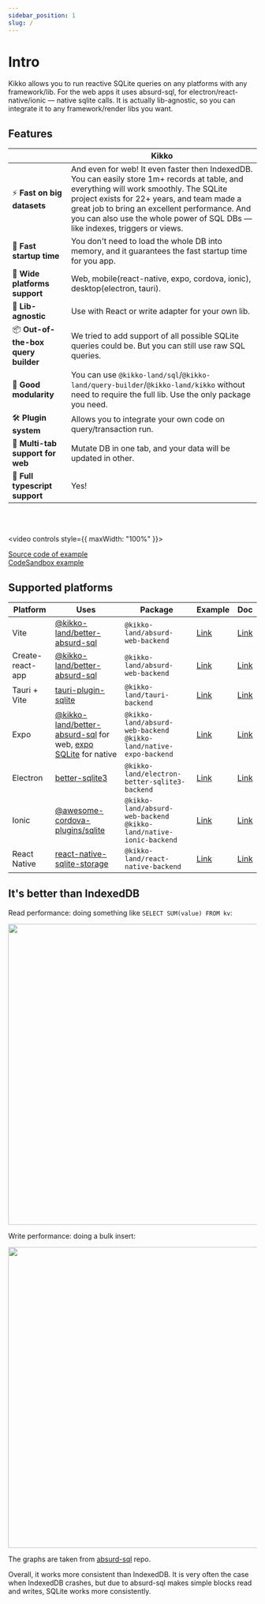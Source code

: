 ```yaml
---
sidebar_position: 1
slug: /
---
```


# Intro

Kikko allows you to run reactive SQLite queries on any platforms with any framework/lib. For the web apps it uses absurd-sql, for electron/react-native/ionic — native sqlite calls. It is actually lib-agnostic, so you can integrate it to any framework/render libs you want.

## Features

|                                     | Kikko
| ----------------------------------- | ----------------------------------------------------------------------------------------------------------------------------------------------------------------------------------------------------------------------------------------------------------------------------------------------------------------------- |
| ⚡️ **Fast on big datasets**        | And even for web! It even faster then IndexedDB. You can easily store 1m+ records at table, and everything will work smoothly. The SQLite project exists for 22+ years, and team made a great job to bring an excellent performance. And you can also use the whole power of SQL DBs — like indexes, triggers or views. |
| 🚀 **Fast startup time**            | You don't need to load the whole DB into memory, and it guarantees the fast startup time for you app.                                                                                                                                                                                                                   |
| 📱 **Wide platforms support**       | Web, mobile(react-native, expo, cordova, ionic), desktop(electron, tauri).                                                                                                                                                                                                                                              |
| 🧰 **Lib-agnostic**                 | Use with React or write adapter for your own lib.                                                                                                                                                                                                                                                                       |
| 📦 **Out-of-the-box query builder** | We tried to add support of all possible SQLite queries could be. But you can still use raw SQL queries.                                                                                                                                                                                                                 |
| 🧩 **Good modularity**              | You can use `@kikko-land/sql`/`@kikko-land/query-builder`/`@kikko-land/kikko` without need to require the full lib. Use the only package you need.                                                                                                                                                                       |
| 🛠 **Plugin system**                 | Allows you to integrate your own code on query/transaction run.                                                                                                                                                                                                                                                         |
| 👯 **Multi-tab support for web**    | Mutate DB in one tab, and your data will be updated in other.                                                                                                                                                                                                                                                           |
| 🥹 **Full typescript support**       | Yes!                                                                                                                                                                                                                                                                                                                    |

<br />
<br />

<video controls style={{ maxWidth: "100%" }}>
  <source src="https://user-images.githubusercontent.com/7958527/174773307-9be37e1f-0700-45b4-8d25-aa2c83df6cec.mp4" />
</video>

[Source code of example](https://github.com/kikko-land/kikko/tree/main/packages/vite-react-example) <br/>
[CodeSandbox example](https://codesandbox.io/s/react-trong-example-q0e9iu)

## Supported platforms

| Platform         | Uses                                                                                                                                                                 | Package                                                                 | Example                                                                              | Doc                                                                                              |
| ---------------- | -------------------------------------------------------------------------------------------------------------------------------------------------------------------- | ----------------------------------------------------------------------- | ------------------------------------------------------------------------------------ | ------------------------------------------------------------------------------------------------ |
| Vite             | [@kikko-land/better-absurd-sql](https://github.com/kikko-land/better-absurd-sql)                                                                                      | `@kikko-land/absurd-web-backend`                                        | [Link](https://github.com/kikko-land/kikko/tree/main/packages/vite-react-example) | [Link](https://kikko-doc.netlify.app/backends/web#configuration-and-usage-with-vite)             |
| Create-react-app | [@kikko-land/better-absurd-sql](https://github.com/kikko-land/better-absurd-sql)                                                                                      | `@kikko-land/absurd-web-backend`                                        | [Link](https://github.com/kikko-land/kikko-cra-example)                               | [Link](https://kikko-doc.netlify.app/backends/web#configuration-and-usage-with-create-react-app) |
| Tauri + Vite     | [tauri-plugin-sqlite](https://github.com/lzdyes/tauri-plugin-sqlite)                                                                                                 | `@kikko-land/tauri-backend`                                             | [Link](https://github.com/kikko-land/kikko-tauri-example)                             | [Link](https://kikko-doc.netlify.app/backends/tauri)                                             |
| Expo             | [@kikko-land/better-absurd-sql](https://github.com/kikko-land/better-absurd-sql) for web, [expo SQLite](https://docs.expo.dev/versions/latest/sdk/sqlite/) for native | `@kikko-land/absurd-web-backend`<br/>`@kikko-land/native-expo-backend`  | [Link](https://github.com/kikko-land/kikko-expo-example)                              | [Link](https://kikko-doc.netlify.app/backends/expo)                                              |
| Electron         | [better-sqlite3](https://github.com/WiseLibs/better-sqlite3)                                                                                                         | `@kikko-land/electron-better-sqlite3-backend`                           | [Link](https://github.com/kikko-land/kikko-electron-better-sqlite3-example)           | [Link](https://kikko-doc.netlify.app/backends/electron)                                          |
| Ionic            | [@awesome-cordova-plugins/sqlite](https://www.npmjs.com/package/@awesome-cordova-plugins/sqlite)                                                                     | `@kikko-land/absurd-web-backend`<br/>`@kikko-land/native-ionic-backend` | [Link](https://github.com/kikko-land/kikko-ionic-example)                             | [Link](https://kikko-doc.netlify.app/backends/ionic)                                             |
| React Native     | [react-native-sqlite-storage](https://github.com/andpor/react-native-sqlite-storage)                                                                                 | `@kikko-land/react-native-backend`                                      | [Link](https://github.com/kikko-land/kikko-react-native-example)                      | [Link](https://kikko-doc.netlify.app/backends/react-native/)                                     |

## It's better than IndexedDB

Read performance: doing something like `SELECT SUM(value) FROM kv`:

<img
  width="610"
  src="https://user-images.githubusercontent.com/7958527/174833698-50083d30-2c2d-44a0-9f86-1e4ea644f4c4.png"
/>

Write performance: doing a bulk insert:

<img
  width="610"
  src="https://user-images.githubusercontent.com/7958527/174833809-0fe78929-1c01-4ad9-b39e-12baf3f196ce.png"
/>

The graphs are taken from [absurd-sql](https://github.com/jlongster/absurd-sql) repo.

Overall, it works more consistent than IndexedDB. It is very often the case when IndexedDB crashes, but due to absurd-sql makes simple blocks read and writes, SQLite works more consistently.
